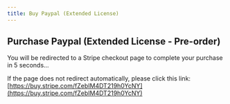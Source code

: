 ```yaml
---
title: Buy Paypal (Extended License)
---
```



<Head>
  <meta httpEquiv="refresh" content="5; url='https://buy.stripe.com/fZebIM4DT219h0YcNY'" />
</Head>

## Purchase Paypal (Extended License - Pre-order)

You will be redirected to a Stripe checkout page to complete your purchase in 5 seconds...

If the page does not redirect automatically, please click this link: [https://buy.stripe.com/fZebIM4DT219h0YcNY](https://buy.stripe.com/fZebIM4DT219h0YcNY)
